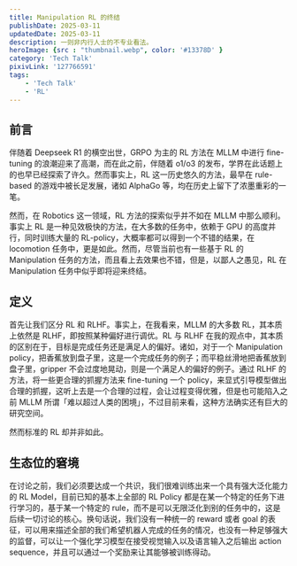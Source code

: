 ```yaml
---
title: Manipulation RL 的终结
publishDate: 2025-03-11
updatedDate: 2025-03-11
description: 一则非内行人士的不专业看法。
heroImage: {src : "thumbnail.webp", color: '#13378D' }
category: 'Tech Talk'
pixivLink: '127766591'
tags:
    - 'Tech Talk'
    - 'RL'
---
```


## 前言

伴随着 Deepseek R1 的横空出世，GRPO 为主的 RL 方法在 MLLM 中进行 fine-tuning 的浪潮迎来了高潮，而在此之前，伴随着 o1/o3 的发布，学界在此话题上的也早已经探索了许久。然而事实上，RL 这一历史悠久的方法，最早在 rule-based 的游戏中被长足发展，诸如 AlphaGo 等，均在历史上留下了浓墨重彩的一笔。

然而，在 Robotics 这一领域，RL 方法的探索似乎并不如在 MLLM 中那么顺利。事实上 RL 是一种见效极快的方法，在大多数的任务中，依赖于 GPU 的高度并行，同时训练大量的 RL-policy，大概率都可以得到一个不错的结果，在 locomotion 任务中，更是如此。然而，尽管当前也有一些基于 RL 的 Manipulation 任务的方法，而且看上去效果也不错，但是，以鄙人之愚见，RL 在 Manipulation 任务中似乎即将迎来终结。

## 定义

首先让我们区分 RL 和 RLHF。事实上，在我看来，MLLM 的大多数 RL，其本质上依然是 RLHF，即按照某种偏好进行调优。RL 与 RLHF 在我的观点中，其本质的区别在于，目标是完成任务还是满足人的偏好。诸如，对于一个 Manipulation policy，把香蕉放到盘子里，这是一个完成任务的例子；而平稳丝滑地把香蕉放到盘子里，gripper 不会过度地晃动，则是一个满足人的偏好的例子。通过 RLHF 的方法，将一些更合理的抓握方法来 fine-tuning 一个 policy，来显式引导模型做出合理的抓握，这听上去是一个合理的过程，会让过程变得优雅，但是也可能陷入之前 MLLM 所谓「难以超过人类的困境」，不过目前来看，这种方法确实还有巨大的研究空间。

然而标准的 RL 却并非如此。

## 生态位的窘境

在讨论之前，我们必须要达成一个共识，我们很难训练出来一个具有强大泛化能力的 RL Model，目前已知的基本上全部的 RL Policy 都是在某一个特定的任务下进行学习的，基于某一个特定的 rule，而不是可以无限泛化到别的任务中的，这是后续一切讨论的核心。换句话说，我们没有一种统一的 reward 或者 goal 的表征，可以用来描述全部的我们希望机器人完成的任务的情况，也没有一种足够强大的监督，可以让一个强化学习模型在接受视觉输入以及语言输入之后输出 action sequence，并且可以通过一个奖励来让其能够被训练得动。






